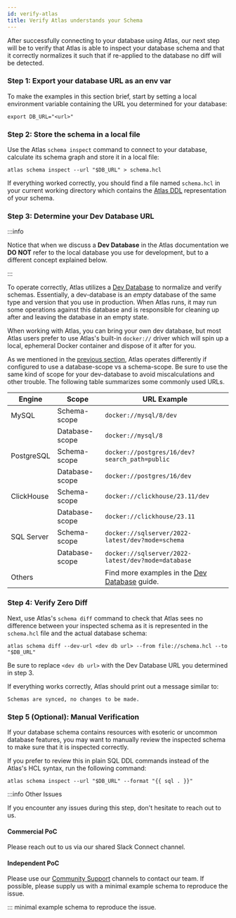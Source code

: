 ```yaml
---
id: verify-atlas
title: Verify Atlas understands your Schema
---
```


After successfully connecting to your database using Atlas,  our next step will be to verify that Atlas
is able to inspect your database schema and that it correctly normalizes it such that if re-applied to the
database no diff will be detected.

### Step 1: Export your database URL as an env var

To make the examples in this section brief, start by setting a local environment variable
containing the URL you determined for your database:

```
export DB_URL="<url>"
```

### Step 2: Store the schema in a local file

Use the Atlas `schema inspect` command to connect to your database, calculate its schema graph
and store it in a local file:

```
atlas schema inspect --url "$DB_URL" > schema.hcl
```

If everything worked correctly, you should find a file named `schema.hcl` in your current working
directory which contains the [Atlas DDL](/atlas-schema/hcl) representation of your schema.

### Step 3: Determine your Dev Database URL

:::info

Notice that when we discuss a **Dev Database** in the Atlas documentation we **DO NOT** refer to the
local database you use for development, but to a different concept explained below.

:::

To operate correctly, Atlas utilizes a [Dev Database](/concepts/dev-database) to normalize and verify
schemas. Essentially, a dev-database is an *empty* database of the same type and version that you use
in production. When Atlas runs, it may run some operations against this database and is responsible
for cleaning up after and leaving the database in an empty state.

When working with Atlas, you can bring your own dev database, but most Atlas users prefer to use
Atlas's built-in `docker://` driver which will spin up a local, ephemeral Docker container and dispose
of it after for you.

As we mentioned in the [previous section](03-connect.mdx#schema-vs-database-scope), Atlas operates
differently if configured to use a database-scope vs a schema-scope. Be sure to use the same kind of
scope for your dev-database to avoid miscalculations and other trouble. The following table summarizes
some commonly used URLs.

| Engine     | Scope          | URL Example                                 |
|------------|----------------|---------------------------------------------|
| MySQL      | Schema-scope   | `docker://mysql/8/dev`                        |
|            | Database-scope | `docker://mysql/8`                            |
| PostgreSQL | Schema-scope   | `docker://postgres/16/dev?search_path=public` |
|            | Database-scope | `docker://postgres/16/dev`                    |
| ClickHouse | Schema-scope   | `docker://clickhouse/23.11/dev`               |
|            | Database-scope | `docker://clickhouse/23.11`                   |
| SQL Server | Schema-scope   | `docker://sqlserver/2022-latest/dev?mode=schema` |
|            | Database-scope | `docker://sqlserver/2022-latest/dev?mode=database` |
| Others | | Find more examples in the [Dev Database](/concepts/dev-database) guide. |

### Step 4: Verify Zero Diff

Next, use Atlas's `schema diff` command to check that Atlas sees no difference between your inspected schema
as it is represented in the `schema.hcl` file and the actual database schema:

```shell
atlas schema diff --dev-url <dev db url> --from file://schema.hcl --to "$DB_URL"
```

Be sure to replace `<dev db url>` with the Dev Database URL you determined in step 3.

If everything works correctly, Atlas should print out a message similar to:

```
Schemas are synced, no changes to be made.
```

### Step 5 (Optional): Manual Verification

If your database schema contains resources with esoteric or uncommon database features, you may want to manually review
the inspected schema to make sure that it is inspected correctly.

If you prefer to review this in plain SQL DDL commands instead of the Atlas's HCL syntax, run the following command:

```shell
atlas schema inspect --url "$DB_URL" --format "{{ sql . }}"
```

:::info Other Issues

If you encounter any issues during this step, don't hesitate to reach out to us.

#### Commercial PoC

Please reach out to us via our shared Slack Connect channel.

#### Independent PoC

Please use our [Community Support](/support) channels to contact our team. If possible,
please supply us with a minimal example schema to reproduce the issue.

::: minimal example schema to reproduce the issue.
